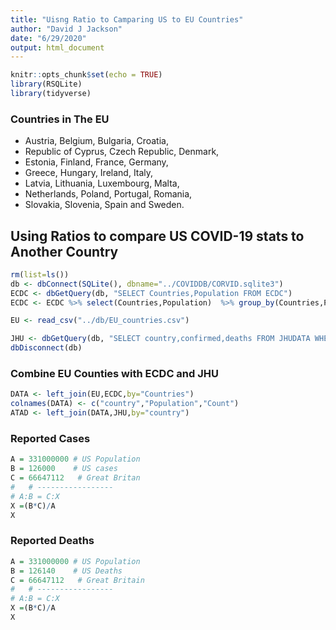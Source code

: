 ```yaml
---
title: "Uisng Ratio to Camparing US to EU Countries"
author: "David J Jackson"
date: "6/29/2020"
output: html_document
---
```


```r
knitr::opts_chunk$set(echo = TRUE)
library(RSQLite)
library(tidyverse)
```

### Countries in The EU

* Austria, Belgium, Bulgaria, Croatia, 
* Republic of Cyprus, Czech Republic, Denmark, 
* Estonia, Finland, France, Germany, 
* Greece, Hungary, Ireland, Italy, 
* Latvia, Lithuania, Luxembourg, Malta, 
* Netherlands, Poland, Portugal, Romania, 
* Slovakia, Slovenia, Spain and Sweden.

## Using Ratios to compare US COVID-19 stats to Another Country

```r
rm(list=ls())
db <- dbConnect(SQLite(), dbname="../COVIDDB/CORVID.sqlite3")
ECDC <- dbGetQuery(db, "SELECT Countries,Population FROM ECDC")
ECDC <- ECDC %>% select(Countries,Population)  %>% group_by(Countries,Population) %>% summarise(Count =n())

EU <- read_csv("../db/EU_countries.csv")
```
```r
JHU <- dbGetQuery(db, "SELECT country,confirmed,deaths FROM JHUDATA WHERE date ='2020-06-29'")
dbDisconnect(db)
```

### Combine EU Counties with ECDC and JHU 

```r
DATA <- left_join(EU,ECDC,by="Countries")
colnames(DATA) <- c("country","Population","Count")
ATAD <- left_join(DATA,JHU,by="country")
```
### Reported Cases

```r
A = 331000000 # US Population
B = 126000    # US cases
C = 66647112   # Great Britan
#   # -----------------
# A:B = C:X
X =(B*C)/A
X

```

### Reported Deaths

```r
A = 331000000 # US Population
B = 126140    # US Deaths
C = 66647112   # Great Britain
#   # -----------------
# A:B = C:X
X =(B*C)/A
X
```

